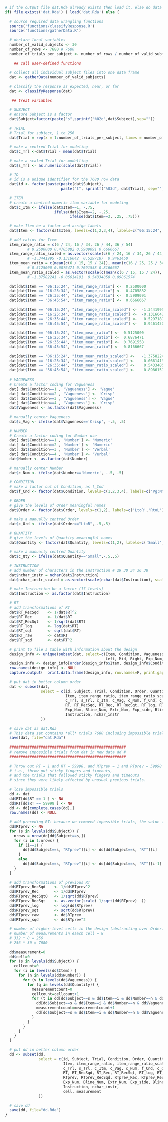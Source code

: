 ```r
# if the output file dat.Rda already exists then load it, else do data wrangling
if( file.exists('dat.Rda') ) load('dat.Rda') else {
  
  # source required data wrangling functions
  source('functions/classifyResponse.R')
  source('functions/gatherData.R')
  
  # declare local variables
  number_of_valid_subjects <- 30
  number_of_rows <- 7680 # 7680
  number_of_trials_per_subject <- number_of_rows / number_of_valid_subjects # 256
  
    ## call user-defined functions
  
  # collect all individual subject files into one data frame
  dat <- gatherData(number_of_valid_subjects)
  
  # classify the response as expected, near, or far
  dat <- classifyResponse(dat)
  
   ## treat variables
  
  # SUBJECT
  # ensure Subject is a factor 
  dat$Subject=factor(paste("s",sprintf("%02d",dat$Subject),sep=""))
  
  # TRIAL
  # Trial for subject, 1 to 256
  dat$Trial = rep(x = 1:number_of_trials_per_subject, times = number_of_valid_subjects)
  
  # make a centred Trial for modeling
  dat$c_Trl <-dat$Trial - mean(dat$Trial)
  
  # make a scaled Trial for modelling
  dat$s_Trl <- as.numeric(scale(dat$Trial))
  
  # ID
  # id is a unique identifier for the 7680 row data
  dat$id <- factor(paste(paste(dat$Subject), 
                         paste("t", sprintf("%03d", dat$Trial), sep="") , sep=":"))
  
  # ITEM
  # create a centred numeric item variable for modeling
  dat$c_Itm <- ifelse(dat$Item==1, -.75, 
                      ifelse(dat$Item==2, -.25,
                             ifelse(dat$Item==3, .25, .75)))
  
  # make Item be a factor and assign labels
  dat$Item <- factor(dat$Item, levels=c(1,2,3,4), labels=c("06:15:24", "16:25:34", "26:35:44", "36:45:54"))
  
  # add ratios for Item
  item_range_ratio = c(6 / 24, 16 / 34, 26 / 44, 36 / 54) 
          # 0.2500000 0.4705882 0.5909091 0.6666667
  item_range_ratio_scaled = as.vector(scale(c(6 / 24, 16 / 34, 26 / 44, 36 / 54)))
          # -1.3441995 -0.1316642  0.5297187  0.9461450
  item_mean_ratio = c(mean(c(6 / 15, 15 / 24)), mean(c(16 / 25, 25 / 34)), mean(c(26 /35, 35 / 44)), mean(c(36 / 45, 45 / 54))) 
          # 0.5125000 0.6876471 0.7691558 0.8166667
  item_mean_ratio_scaled = as.vector(scale(c(mean(c(6 / 15, 15 / 24)), mean(c(16 / 25, 25 / 34)), mean(c(26 /35, 35 / 44)), mean(c(36 / 45, 45 / 54))))) 
          # -1.37582241 -0.06614191  0.54334858 0.89861574
  
  dat[dat$Item == "06:15:24", "item_range_ratio"] <-  0.2500000
  dat[dat$Item == "16:25:34", "item_range_ratio"] <-  0.4705882
  dat[dat$Item == "26:35:44", "item_range_ratio"] <-  0.5909091
  dat[dat$Item == "36:45:54", "item_range_ratio"] <-  0.6666667
  
  dat[dat$Item == "06:15:24", "item_range_ratio_scaled"] <-  -1.3441995
  dat[dat$Item == "16:25:34", "item_range_ratio_scaled"] <-  -0.1316642
  dat[dat$Item == "26:35:44", "item_range_ratio_scaled"] <-   0.5297187  
  dat[dat$Item == "36:45:54", "item_range_ratio_scaled"] <-   0.9461450
  
  dat[dat$Item == "06:15:24", "item_mean_ratio"] <-  0.5125000 
  dat[dat$Item == "16:25:34", "item_mean_ratio"] <-  0.6876471 
  dat[dat$Item == "26:35:44", "item_mean_ratio"] <-  0.7691558
  dat[dat$Item == "36:45:54", "item_mean_ratio"] <-  0.8166667
  
  dat[dat$Item == "06:15:24", "item_mean_ratio_scaled"] <-   -1.37582241 
  dat[dat$Item == "16:25:34", "item_mean_ratio_scaled"] <-   -0.06614191 
  dat[dat$Item == "26:35:44", "item_mean_ratio_scaled"] <-    0.54334858 
  dat[dat$Item == "36:45:54", "item_mean_ratio_scaled"] <-    0.89861574
  
  # VAGUENESS
  # Create a factor coding for Vagueness
  dat[ dat$Condition==1 , 'Vagueness'] <- 'Vague'
  dat[ dat$Condition==2 , 'Vagueness'] <- 'Crisp'
  dat[ dat$Condition==3 , 'Vagueness'] <- 'Vague'
  dat[ dat$Condition==4 , 'Vagueness'] <- 'Crisp'
  dat$Vagueness <- as.factor(dat$Vagueness)
  
  # manually center Vagueness
  dat$c_Vag <- ifelse(dat$Vagueness=='Crisp', -.5, .5)
  
  # NUMBER
  # Create a factor coding for Number use
  dat[ dat$Condition==1 , 'Number'] <- 'Numeric'
  dat[ dat$Condition==2 , 'Number'] <- 'Numeric'
  dat[ dat$Condition==3 , 'Number'] <- 'Verbal'
  dat[ dat$Condition==4 , 'Number'] <- 'Verbal'
  dat$Number <- as.factor(dat$Number)
  
  # manually center Number
  dat$c_Num <- ifelse(dat$Number=='Numeric', -.5, .5)
  
  # CONDITION
  # make a factor out of Condition, as f_Cnd
  dat$f_Cnd <- factor(dat$Condition, levels=c(1,2,3,4), labels=c('Vg:Nm', 'Cr:Nm', 'Vg:Vb', 'Cr:Vb'))
  
  # ORDER
  # give the levels of Order meaningful names
  dat$Order <- factor(dat$Order, levels=c(1,2), labels=c('LtoR','RtoL'))
  
  # make a manually centred Order
  dat$c_Ord <- ifelse(dat$Order=="LtoR",-.5,.5)
  
  # QUANTITY
  # give the levels of Quantity meaningful names
  dat$Quantity <- factor(dat$Quantity, levels=c(1,2), labels=c('Small','Large'))
  
  # make a manually centred Quantity
  dat$c_Qty <- ifelse(dat$Quantity=="Small",-.5,.5)
  
  # INSTRUCTION
  # add number of characters in the instruction # 29 30 34 36 38
  dat$nchar_instr = nchar(dat$Instruction)
  dat$nchar_instr_scaled = as.vector(scale(nchar(dat$Instruction), scale=TRUE))
  
  # make Instruction be a factor (17 levels)
  dat$Instruction <- as.factor(dat$Instruction) 
  
  # RT
  # add transformations of RT
  dat$RT_RecSqd    <- 1/dat$RT^2
  dat$RT_Rec       <- 1/dat$RT
  dat$RT_RecSqt    <- 1/sqrt(dat$RT) 
  dat$RT_log       <- log(dat$RT)
  dat$RT_sqt       <- sqrt(dat$RT)
  dat$RT_raw       <- dat$RT
  dat$RT_sqd       <- dat$RT^2 
  
  # print to file a table with information about the design
  design_info <- unique(subset(dat, select=c(Item, Condition, Vagueness, Number, Quantity, Order, 
                                             Left, Mid, Right, Exp_Num, Bline_Num, Extr_Num, Exp_side, Bline_side, Extr_side,Instruction)))
  design.info <- design_info[order(design_info$Item, design_info$Condition, design_info$Quantity, design_info$Order),]
  row.names(design_info) <- NULL
  capture.output(  print.data.frame(design_info, row.names=F, print.gap=3, quote=F, right=F), file="design_info.table")
  
  # put dat in better column order
  dat <- subset(dat, 
                select = c(id, Subject, Trial, Condition, Order, Quantity, Vagueness, Number, 
                           Item, item_range_ratio, item_range_ratio_scaled, item_mean_ratio, item_mean_ratio_scaled,
                           c_Trl, s_Trl, c_Itm, c_Vag, c_Num, f_Cnd, c_Ord, c_Qty,
                           RT, RT_RecSqd, RT_Rec, RT_RecSqt, RT_log, RT_sqt, RT_raw, RT_sqd,
                           Exp_Num, Bline_Num, Extr_Num, Exp_side, Bline_side, Extr_side, response_num, response_side, response_category, Left, Mid, Right,
                           Instruction, nchar_instr
                ))
  
  # save dat as dat.Rda
  # This data set contains *all* trials 7680 including impossible trials and is mainly for graphs comparing different removals
  save(dat, file="dat.Rda")
  
  ####################################################
  # remove impossible trials from dat in new data dd #
  ####################################################
  
  # Throw out RT = 1 and RT = 59998, and RTprev = 1 and RTprev = 59998 
  # i.e., throw out sticky fingers and timeouts, 
  # and the trials that followed sticky fingers and timeouts 
  # since they were likely affected by unusual previous trials.
  
  # lose impossible trials
  dd <- dat
  dd$RT[dd$RT == 1 ] <- NA
  dd$RT[dd$RT == 59998 ] <- NA
  dd <- dd[complete.cases(dd),]
  row.names(dd) <- NULL
  
  # add preceding RT: because we removed impossible trials, the value for preceding RT for a trial following an impossible trial is the value of the trial that preceded the impossible trial.
  dd$RTprev <- NA
  for (s in levels(dd$Subject)) {
    nrows = nrow(dd[dd$Subject==s,])
    for (i in 1:nrows) {
      if (i==1) {
        dd[dd$Subject==s, "RTprev"][i] <- dd[dd$Subject==s, "RT"][i]
      }
      else
        dd[dd$Subject==s, "RTprev"][i] <- dd[dd$Subject==s, "RT"][i-1]
    }
  }
  
  # add transformations of previous RT
  dd$RTprev_RecSqd    <- 1/dd$RTprev^2
  dd$RTprev_Rec       <- 1/dd$RTprev
  dd$RTprev_RecSqt0   <- 1/sqrt(dd$RTprev) 
  dd$RTprev_RecSqt    <- as.vector(scale( 1/sqrt(dd$RTprev)  ))
  dd$RTprev_log       <- log(dd$RTprev)
  dd$RTprev_sqt       <- sqrt(dd$RTprev)
  dd$RTprev_raw       <- dd$RTprev
  dd$RTprev_sqd       <- dd$RTprev^2 
  
  # number of higher-level cells in the design (abstracting over Order) = Item(4) * Number(2) * Vagueness(2) * Quantity(2) = 32
  # number of measurements in eaach cell = 8
  # 332 * 8 = 256
  # 256 * 30 = 7680
  
  dd$measurement=0
  dd$cell=0
  for (s in levels(dd$Subject)) {
    cellcount=0
    for (i in levels(dd$Item)) {
      for (n in levels(dd$Number)) {
        for (v in levels(dd$Vagueness)) {
          for (q in levels(dd$Quantity)) {
            measurementcount=0
            cellcount=cellcount+1
            for (t in dd[dd$Subject==s & dd$Item==i & dd$Number==n & dd$Vagueness==v & dd$Quantity == q, "Trial"]) {
              dd[dd$Subject==s & dd$Item==i & dd$Number==n & dd$Vagueness==v & dd$Quantity == q & dd$Trial==t, "cell"] <- cellcount
              measurementcount=measurementcount+1
              dd[dd$Subject==s & dd$Item==i & dd$Number==n & dd$Vagueness==v & dd$Quantity == q & dd$Trial==t, "measurement"] = measurementcount
            }
          }
        }
      }
    }    
  }
  
  # put dd in better column order
  dd <- subset(dd, 
               select = c(id, Subject, Trial, Condition, Order, Quantity, Vagueness, Number, 
                          Item, item_range_ratio, item_range_ratio_scaled, item_mean_ratio, item_mean_ratio_scaled,
                          c_Trl, s_Trl, c_Itm, c_Vag, c_Num, f_Cnd, c_Ord, c_Qty,
                          RT, RT_RecSqd, RT_Rec, RT_RecSqt, RT_log, RT_sqt, RT_raw, RT_sqd,
                          RTprev, RTprev_RecSqd, RTprev_Rec, RTprev_RecSqt, RTprev_log, RTprev_sqt, RTprev_raw, RTprev_sqd,
                          Exp_Num, Bline_Num, Extr_Num, Exp_side, Bline_side, Extr_side, response_num, response_side, response_category, Left, Mid, Right,
                          Instruction, nchar_instr,
                          cell, measurement
               ))
  
  # save dd
  save(dd, file="dd.Rda")
}
```  